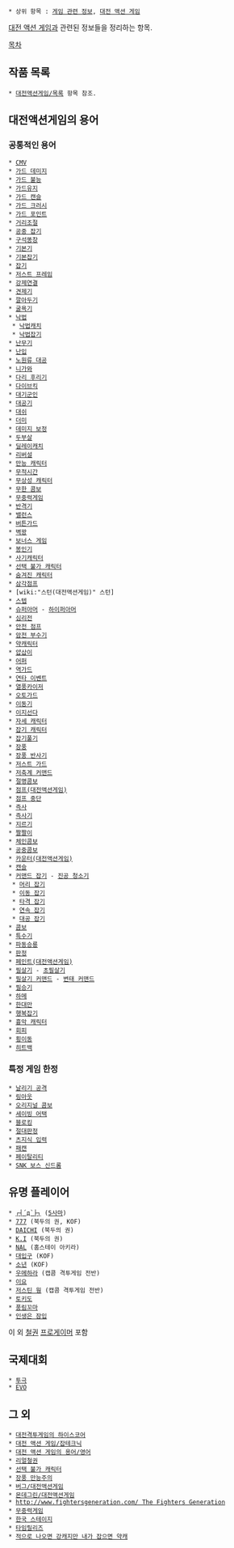  * 상위 항목 : [[게임 관련 정보]], [[대전 액션 게임]]

[[대전 액션 게임]]과 관련된 정보들을 정리하는 항목.

[[목차]]
== 작품 목록 ==
 * [[대전액션게임/목록]] 항목 참조.

== 대전액션게임의 용어 ==
=== 공통적인 용어 ===
 * [[CMV]]
 * [[가드 데미지]]
 * [[가드 불능]]
 * [[가드유지]]
 * [[가드 캔슬]]
 * [[가드 크러시]]
 * [[가드 포인트]]
 * [[거리조절]]
 * [[공중 잡기]]
 * [[구석똥창]]
 * [[기본기]]
 * [[기본잡기]]
 * [[잡기]]
 * [[저스트 프레임]]
 * [[강제연결]]
 * [[견제기]]
 * [[깔아두기]]
 * [[굴욕기]]
 * [[낙법]]
  * [[낙법캐치]]
  * [[낙법잡기]]
 * [[난무기]]
 * [[난입]]
 * [[노원류 대공]]
 * [[니가와]]
 * [[다리 후리기]]
 * [[다이브킥]]
 * [[대기군인]]
 * [[대공기]]
 * [[대쉬]]
 * [[더미]]
 * [[데미지 보정]]
 * [[두부살]]
 * [[딜레이캐치]]
 * [[리버설]]
 * [[만능 캐릭터]]
 * [[무적시간]]
 * [[무상성 캐릭터]]
 * [[무한 콤보]]
 * [[무중력게임]]
 * [[반격기]]
 * [[밸런스]]
 * [[버튼가드]]
 * [[벽꽝]]
 * [[보너스 게임]]
 * [[봉인기]]
 * [[사기캐릭터]]
 * [[선택 불가 캐릭터]]
 * [[숨겨진 캐릭터]]
 * [[삼각점프]]
 * [wiki:"스턴(대전액션게임)" 스턴]
 * [[스텝]]
 * [[슈퍼아머]] - [[하이퍼아머]]
 * [[심리전]]
 * [[안전 점프]]
 * [[암전 부수기]]
 * [[약캐릭터]]
 * [[얍삽이]]
 * [[어퍼]]
 * [[역가드]]
 * [[연타 이벤트]]
 * [[열풍카이저]]
 * [[오토가드]]
 * [[이동기]]
 * [[이지선다]]
 * [[자세 캐릭터]]
 * [[잡기 캐릭터]]
 * [[잡기풀기]]
 * [[장풍]]
 * [[장풍 반사기]]
 * [[저스트 가드]]
 * [[저축계 커맨드]]
 * [[절명콤보]]
 * [[점프(대전액션게임)]]
 * [[점프 중단]]
 * [[즉사]]
 * [[즉사기]]
 * [[지르기]]
 * [[짤짤이]]
 * [[체인콤보]]
 * [[공중콤보]]
 * [[카운터(대전액션게임)]]
 * [[캔슬]]
 * [[커맨드 잡기]] - [[진공 청소기]]
  * [[머리 잡기]]
  * [[이동 잡기]]
  * [[타격 잡기]]
  * [[연속 잡기]]
  * [[대공 잡기]]
 * [[콤보]]
 * [[특수기]]
 * [[파동승룡]]
 * [[판정]]
 * [[페인트(대전액션게임)]]
 * [[필살기]] - [[초필살기]]
 * [[필살기 커맨드]] - [[변태 커맨드]]
 * [[필승기]]
 * [[하메]]
 * [[한대만]]
 * [[행복잡기]]
 * [[흉악 캐릭터]]
 * [[회피]]
 * [[횡이동]]
 * [[히트백]]

=== 특정 게임 한정 ===
 * [[날리기 공격]]
 * [[링아웃]]
 * [[오리지널 콤보]]
 * [[세이빙 어택]]
 * [[블로킹]]
 * [[절대판정]]
 * [[츠지식 입력]]
 * [[패캔]]
 * [[페이탈리티]]
 * [[SNK 보스 신드롬]]

== 유명 플레이어 ==
 * [[┌┤´д`├┐]] ([[5사마]])
 * [[777]] (북두의 권, KOF)
 * [[DAICHI]] (북두의 권)
 * [[K.I]] (북두의 권)
 * [[NAL]] (홈스테이 아키라)
 * [[대입구]] (KOF)
 * [[소년]] (KOF)
 * [[우메하라]] (캡콤 격투게임 전반)
 * [[이요]]
 * [[저스틴 웡]] (캡콤 격투게임 전반)
 * [[토키도]]
 * [[풍림꼬마]]
 * [[인생은 잠입]]

이 외 [[철권]] [[프로게이머]] 포함

== 국제대회 ==
 * [[투극]]
 * [[EVO]]

== 그 외 ==
 * [[대전격투게임의 하이스코어]]
 * [[대전 액션 게임/잡테크닉]]
 * [[대전 액션 게임의 용어/영어]]
 * [[리얼철권]]
 * [[선택 불가 캐릭터]]
 * [[장풍 만능주의]]
 * [[버그/대전액션게임]]
 * [[몬데그린/대전액션게임]]
 * [[http://www.fightersgeneration.com/ The Fighters Generation]]
 * [[무중력게임]]
 * [[한국 스테이지]]
 * [[타임릴리즈]]
 * [[적으로 나오면 강캐지만 내가 잡으면 약캐]]
